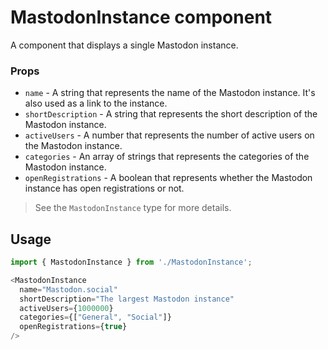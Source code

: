 # MastodonInstance component 

A component that displays a single Mastodon instance.

### Props

- `name` - A string that represents the name of the Mastodon instance. It's also used as a link to the instance.
- `shortDescription` - A string that represents the short description of the Mastodon instance.
- `activeUsers` - A number that represents the number of active users on the Mastodon instance.
- `categories` - An array of strings that represents the categories of the Mastodon instance.
- `openRegistrations` - A boolean that represents whether the Mastodon instance has open registrations or not.

> See the `MastodonInstance` type for more details.

## Usage

```js
import { MastodonInstance } from './MastodonInstance';

<MastodonInstance
  name="Mastodon.social"
  shortDescription="The largest Mastodon instance"
  activeUsers={1000000}
  categories={["General", "Social"]}
  openRegistrations={true}
/>
```
